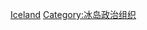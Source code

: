 {{Commonscat|Political parties in Iceland}}

[[Category:欧洲各国政党|Iceland]]
[[Category:冰岛政治组织|Category:冰岛政治组织]]